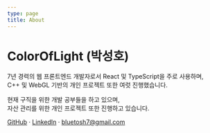 ```yaml
---
type: page
title: About
---
```



# ColorOfLight (박성호)

7년 경력의 웹 프론트엔드 개발자로서 React 및 TypeScript을 주로 사용하며, \
C++ 및 WebGL 기반의 개인 프로젝트 또한 여럿 진행했습니다.

현재 구직을 위한 개발 공부들을 하고 있으며, \
자산 관리를 위한 개인 프로젝트 또한 진행하고 있습니다.

[GitHub](https://github.com/ColorOfLight) · [LinkedIn](https://www.linkedin.com/in/seongho96/) · bluetosh7@gmail.com
